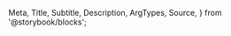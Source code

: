   Meta,
  Title,
  Subtitle,
  Description,
  ArgTypes,
  Source,
} from '@storybook/blocks';

<Meta
  title="Merchant Tools/Payments List"
  Components="justifi-payments-list"
  of={JustifiPaymentsList}
/>

<Title />

Component to render a formated list of payments for the requested account.

# Index

- [Props, events and methods](#props-events-and-methods)
  - [Events usage](#events-usage)
- [Styling](#styling)
  - [Exported Parts](#exported-parts)
- [Example usage](#example-usage)

# Props, events and methods

---

<ArgTypes exclude={['theme']} />

<Authorization
  actions={['read', 'write']}
  entity="account"
  identification="account_id"
/>

## Events usage

All table components emit an event when a row is clicked with the necessary information to call the appropriate `Details` component for that entity.

<Source dark language="html" code={codeExampleEventHandling} />

# Styling

---

The `<justifi-payments-list>` can be customized by using the exported `parts`.

## Exported parts

<ExportedParts
  compact
  component="justifi-payments-list"
  tags={filterDocsByTag('justifi-payments-list').docsTags.map(
    (part) => part.text
  )}
/>

# Example Usage

---

<Source dark language="html" code={codeExampleFull} />
